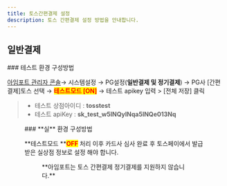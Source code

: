 ```yaml
---
title: 토스간편결제 설정
description: 토스 간편결제 설정 방법을 안내합니다.
---
```





## 일반**결제**

<Tabs>
<Tab title="테스트 결제">
### 테스트 환경 구성방법

[아임포트 관리자 콘솔](https://admin.iamport.kr/)→ 시스템설정 → PG설정(**일반결제 및 정기결제**) → PG사 \[간편결제]토스 선택 → <mark style="color:red;">**테스트모드 \[ON]**</mark> → 테스트 apikey 입력 > \[전체 저장] 클릭



> * 테스트 상점아이디 : **tosstest**
> * 테스트 apiKey : **sk\_test\_w5lNQylNqa5lNQe013Nq**



<Figure src="/gitbook-assets/en/image (27).png" caption="테스트 설정 예시" />

</Tab>

<Tab title="실 결제">
### **실** 환경 구성방법

**테스트모드 **<mark style="color:red;">**OFF**</mark> 처리 이후 카드사 심사 완료 후 토스페이에서 발급받은 실상점 정보로 설정 해야 합니다.



<Figure src="/gitbook-assets/en/image (86).png" caption="실 환경 정보 설정 예시" />

</Tab>
</Tabs>

<Hint style="warning">
**아임포트는 토스 간편결제 정기결제를 지원하지 않습니다.**

</Hint>
